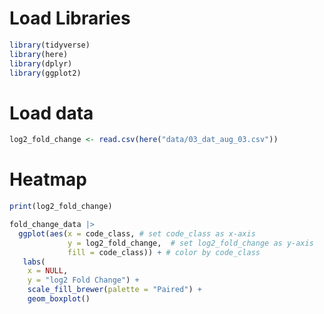 # Load Libraries

```r
library(tidyverse)
library(here)
library(dplyr)
library(ggplot2)
```

# Load data

```r
log2_fold_change <- read.csv(here("data/03_dat_aug_03.csv"))
```

# Heatmap

```r
print(log2_fold_change)
```

```r
fold_change_data |>
  ggplot(aes(x = code_class, # set code_class as x-axis
             y = log2_fold_change,  # set log2_fold_change as y-axis
             fill = code_class)) + # color by code_class
   labs(
    x = NULL, 
    y = "log2 Fold Change") +
    scale_fill_brewer(palette = "Paired") +
    geom_boxplot()
```
